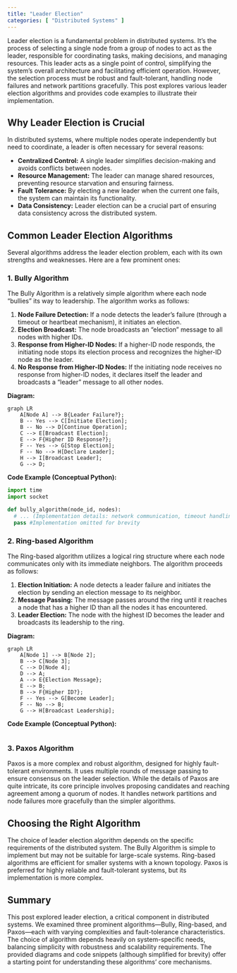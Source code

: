```yaml
---
title: "Leader Election"
categories: [ "Distributed Systems" ]
---
```



Leader election is a fundamental problem in distributed systems.  It's the process of selecting a single node from a group of nodes to act as the leader, responsible for coordinating tasks, making decisions, and managing resources.  This leader acts as a single point of control, simplifying the system's overall architecture and facilitating efficient operation.  However, the selection process must be robust and fault-tolerant, handling node failures and network partitions gracefully.  This post explores various leader election algorithms and provides code examples to illustrate their implementation.

## Why Leader Election is Crucial

In distributed systems, where multiple nodes operate independently but need to coordinate, a leader is often necessary for several reasons:

* **Centralized Control:** A single leader simplifies decision-making and avoids conflicts between nodes.
* **Resource Management:**  The leader can manage shared resources, preventing resource starvation and ensuring fairness.
* **Fault Tolerance:**  By electing a new leader when the current one fails, the system can maintain its functionality.
* **Data Consistency:**  Leader election can be a crucial part of ensuring data consistency across the distributed system.

## Common Leader Election Algorithms

Several algorithms address the leader election problem, each with its own strengths and weaknesses. Here are a few prominent ones:

### 1. Bully Algorithm

The Bully Algorithm is a relatively simple algorithm where each node "bullies" its way to leadership.  The algorithm works as follows:

1. **Node Failure Detection:** If a node detects the leader's failure (through a timeout or heartbeat mechanism), it initiates an election.
2. **Election Broadcast:** The node broadcasts an "election" message to all nodes with higher IDs.
3. **Response from Higher-ID Nodes:** If a higher-ID node responds, the initiating node stops its election process and recognizes the higher-ID node as the leader.
4. **No Response from Higher-ID Nodes:** If the initiating node receives no response from higher-ID nodes, it declares itself the leader and broadcasts a "leader" message to all other nodes.

**Diagram:**

```mermaid
graph LR
    A[Node A] --> B{Leader Failure?};
    B -- Yes --> C[Initiate Election];
    B -- No --> D[Continue Operation];
    C --> E[Broadcast Election];
    E --> F{Higher ID Response?};
    F -- Yes --> G[Stop Election];
    F -- No --> H[Declare Leader];
    H --> I[Broadcast Leader];
    G --> D;
```

**Code Example (Conceptual Python):**

```python
import time
import socket

def bully_algorithm(node_id, nodes):
  # ... (Implementation details: network communication, timeout handling, etc.) ...
  pass #Implementation omitted for brevity

```


### 2. Ring-based Algorithm

The Ring-based algorithm utilizes a logical ring structure where each node communicates only with its immediate neighbors.  The algorithm proceeds as follows:

1. **Election Initiation:** A node detects a leader failure and initiates the election by sending an election message to its neighbor.
2. **Message Passing:** The message passes around the ring until it reaches a node that has a higher ID than all the nodes it has encountered.
3. **Leader Election:** The node with the highest ID becomes the leader and broadcasts its leadership to the ring.

**Diagram:**

```mermaid
graph LR
    A[Node 1] --> B[Node 2];
    B --> C[Node 3];
    C --> D[Node 4];
    D --> A;
    A --> E{Election Message};
    E --> B;
    B --> F{Higher ID?};
    F -- Yes --> G[Become Leader];
    F -- No --> B;
    G --> H[Broadcast Leadership];
```

**Code Example (Conceptual Python):**

```python

```


### 3. Paxos Algorithm

Paxos is a more complex and robust algorithm, designed for highly fault-tolerant environments.  It uses multiple rounds of message passing to ensure consensus on the leader selection. While the details of Paxos are quite intricate, its core principle involves proposing candidates and reaching agreement among a quorum of nodes.  It handles network partitions and node failures more gracefully than the simpler algorithms.


## Choosing the Right Algorithm

The choice of leader election algorithm depends on the specific requirements of the distributed system.  The Bully Algorithm is simple to implement but may not be suitable for large-scale systems.  Ring-based algorithms are efficient for smaller systems with a known topology.  Paxos is preferred for highly reliable and fault-tolerant systems, but its implementation is more complex.


## Summary

This post explored leader election, a critical component in distributed systems.  We examined three prominent algorithms—Bully, Ring-based, and Paxos—each with varying complexities and fault-tolerance characteristics.  The choice of algorithm depends heavily on system-specific needs, balancing simplicity with robustness and scalability requirements. The provided diagrams and code snippets (although simplified for brevity) offer a starting point for understanding these algorithms' core mechanisms.

